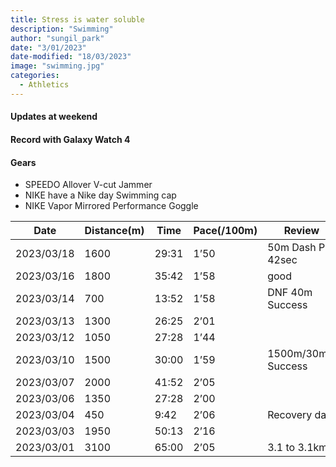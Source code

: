 ---
title: Stress is water soluble
description: "Swimming"
author: "sungil_park"
date: "3/01/2023"
date-modified: "18/03/2023"
image: "swimming.jpg"
categories:
  - Athletics
---


#### Updates at weekend
#### Record with Galaxy Watch 4
#### Gears
 * SPEEDO Allover V-cut Jammer
 * NIKE have a Nike day Swimming cap
 * NIKE Vapor Mirrored Performance Goggle
 

|Date|Distance(m)|Time|Pace(/100m)|Review|
|---|---|---|---|---|
|2023/03/18|1600|29:31|1'50|50m Dash PR 42sec|
|2023/03/16|1800|35:42|1'58|good|
|2023/03/14|700|13:52|1'58|DNF 40m Success|
|2023/03/13|1300|26:25|2'01||
|2023/03/12|1050|27:28|1'44||
|2023/03/10|1500|30:00|1'59|1500m/30min Success|
|2023/03/07|2000|41:52|2'05||
|2023/03/06|1350|27:28|2'00||
|2023/03/04|450|9:42|2'06|Recovery day|
|2023/03/03|1950|50:13|2'16||
|2023/03/01|3100|65:00|2'05|3.1 to 3.1km|






